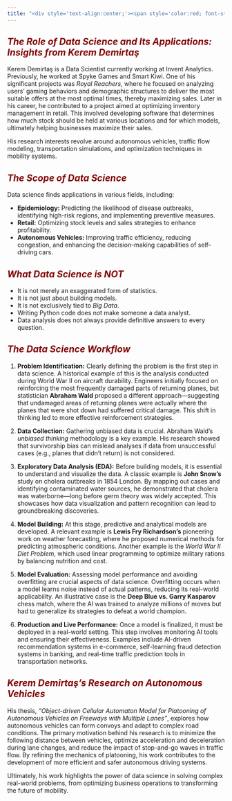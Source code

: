 ```yaml
---
title: "<div style='text-align:center;'><span style='color:red; font-style:italic;'>On Data Science and Industrial Engineering</span></div>"
---
```


## [*The Role of Data Science and Its Applications: Insights from Kerem Demirtaş*]{style="color:#800000"}

Kerem Demirtaş is a Data Scientist currently working at Invent Analytics. Previously, he worked at Spyke Games and Smart Kiwi. One of his significant projects was *Royal Reachers*, where he focused on analyzing users' gaming behaviors and demographic structures to deliver the most suitable offers at the most optimal times, thereby maximizing sales. Later in his career, he contributed to a project aimed at optimizing inventory management in retail. This involved developing software that determines how much stock should be held at various locations and for which models, ultimately helping businesses maximize their sales.

His research interests revolve around autonomous vehicles, traffic flow modeling, transportation simulations, and optimization techniques in mobility systems.

## *The Scope of Data Science* {style="color:#800000"}

Data science finds applications in various fields, including:

-   **Epidemiology:** Predicting the likelihood of disease outbreaks, identifying high-risk regions, and implementing preventive measures.
-   **Retail:** Optimizing stock levels and sales strategies to enhance profitability.
-   **Autonomous Vehicles:** Improving traffic efficiency, reducing congestion, and enhancing the decision-making capabilities of self-driving cars.

## *What Data Science is NOT* {style="color:#800000"}

-   It is not merely an exaggerated form of statistics.
-   It is not just about building models.
-   It is not exclusively tied to *Big Data*.
-   Writing Python code does not make someone a data analyst.
-   Data analysis does not always provide definitive answers to every question.

## *The Data Science Workflow* {style="color:#800000"}

1.  **Problem Identification:** Clearly defining the problem is the first step in data science. A historical example of this is the analysis conducted during World War II on aircraft durability. Engineers initially focused on reinforcing the most frequently damaged parts of returning planes, but statistician **Abraham Wald** proposed a different approach—suggesting that undamaged areas of returning planes were actually where the planes that were shot down had suffered critical damage. This shift in thinking led to more effective reinforcement strategies.

2.  **Data Collection:** Gathering unbiased data is crucial. Abraham Wald’s *unbiased thinking* methodology is a key example. His research showed that survivorship bias can mislead analyses if data from unsuccessful cases (e.g., planes that didn’t return) is not considered.

3.  **Exploratory Data Analysis (EDA):** Before building models, it is essential to understand and visualize the data. A classic example is **John Snow’s** study on cholera outbreaks in 1854 London. By mapping out cases and identifying contaminated water sources, he demonstrated that cholera was waterborne—long before germ theory was widely accepted. This showcases how data visualization and pattern recognition can lead to groundbreaking discoveries.

4.  **Model Building:** At this stage, predictive and analytical models are developed. A relevant example is **Lewis Fry Richardson’s** pioneering work on weather forecasting, where he proposed numerical methods for predicting atmospheric conditions. Another example is the *World War II Diet Problem*, which used linear programming to optimize military rations by balancing nutrition and cost.

5.  **Model Evaluation:** Assessing model performance and avoiding overfitting are crucial aspects of data science. Overfitting occurs when a model learns noise instead of actual patterns, reducing its real-world applicability. An illustrative case is the **Deep Blue vs. Garry Kasparov** chess match, where the AI was trained to analyze millions of moves but had to generalize its strategies to defeat a world champion.

6.  **Production and Live Performance:** Once a model is finalized, it must be deployed in a real-world setting. This step involves monitoring AI tools and ensuring their effectiveness. Examples include AI-driven recommendation systems in e-commerce, self-learning fraud detection systems in banking, and real-time traffic prediction tools in transportation networks.

## *Kerem Demirtaş’s Research on Autonomous Vehicles* {style="color:#800000"}

His thesis, *"Object-driven Cellular Automaton Model for Platooning of Autonomous Vehicles on Freeways with Multiple Lanes"*, explores how autonomous vehicles can form convoys and adapt to complex road conditions. The primary motivation behind his research is to minimize the following distance between vehicles, optimize acceleration and deceleration during lane changes, and reduce the impact of stop-and-go waves in traffic flow. By refining the mechanics of platooning, his work contributes to the development of more efficient and safer autonomous driving systems.

Ultimately, his work highlights the power of data science in solving complex real-world problems, from optimizing business operations to transforming the future of mobility.
